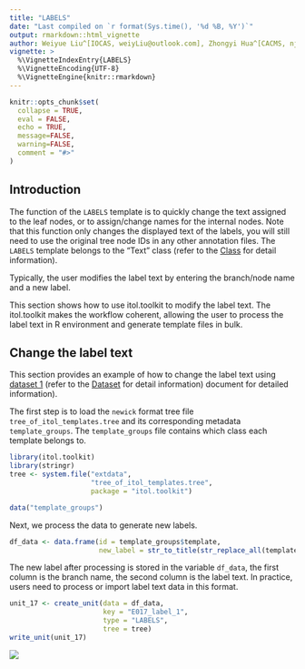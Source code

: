 ```yaml
---
title: "LABELS"
date: "Last compiled on `r format(Sys.time(), '%d %B, %Y')`"
output: rmarkdown::html_vignette
author: Weiyue Liu^[IOCAS, weiyLiu@outlook.com], Zhongyi Hua^[CACMS, njbxhzy@hotmail.com], Tong Zhou^[IOCAS, tongzhou2017@gmail.com]
vignette: >
  %\VignetteIndexEntry{LABELS}
  %\VignetteEncoding{UTF-8}
  %\VignetteEngine{knitr::rmarkdown}
---
```


```r
knitr::opts_chunk$set(
  collapse = TRUE,
  eval = FALSE,
  echo = TRUE,
  message=FALSE,
  warning=FALSE,
  comment = "#>"
)
```

## Introduction
The function of the `LABELS` template is to quickly change the text assigned to the leaf nodes, or to assign/change names for the internal nodes. Note that this function only changes the displayed text of the labels, you will still need to use the original tree node IDs in any other annotation files. The `LABELS` template belongs to the "Text" class (refer to the [Class]() for detail information).

Typically, the user modifies the label text by entering the branch/node name and a new label.

This section shows how to use itol.toolkit to modify the label text. The itol.toolkit makes the workflow coherent, allowing the user to process the label text in R environment and generate template files in bulk.

## Change the label text
This section provides an example of how to change the label text using [dataset 1](https://github.com/TongZhou2017/itol.toolkit/tree/master/inst/extdata/dataset1) (refer to the [Dataset](https://tongzhou2017.github.io/itol.toolkit/articles/Datasets.html) for detail information) document for detailed information).

The first step is to load the `newick` format tree file `tree_of_itol_templates.tree` and its corresponding metadata `template_groups`. The `template_groups` file contains which class each template belongs to.
```r
library(itol.toolkit)
library(stringr)
tree <- system.file("extdata",
                    "tree_of_itol_templates.tree",
                    package = "itol.toolkit")

data("template_groups")
```
Next, we process the data to generate new labels.
```r
df_data <- data.frame(id = template_groups$template,
                      new_label = str_to_title(str_replace_all(template_groups$template,"_"," ")))
```
The new label after processing is stored in the variable `df_data`, the first column is the branch name, the second column is the label text. In practice, users need to process or import label text data in this format.
```r
unit_17 <- create_unit(data = df_data,
                       key = "E017_label_1",
                       type = "LABELS",
                       tree = tree)
write_unit(unit_17)
```

![](images/LABELS_1.png)
